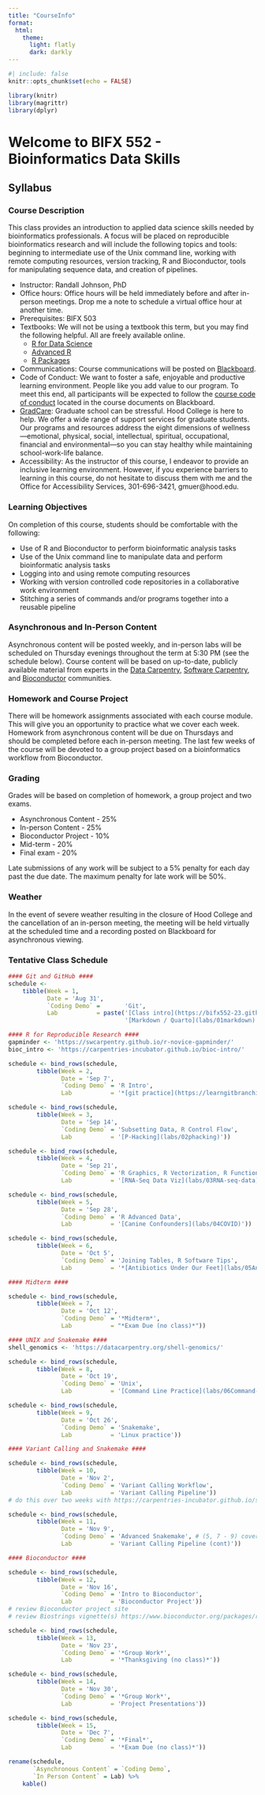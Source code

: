 ```yaml
---
title: "CourseInfo"
format: 
  html:
    theme: 
      light: flatly
      dark: darkly
---
```


```r
#| include: false
knitr::opts_chunk$set(echo = FALSE)

library(knitr)
library(magrittr)
library(dplyr)
```

# Welcome to BIFX 552 - Bioinformatics Data Skills

## Syllabus

### Course Description

This class provides an introduction to applied data science skills needed by bioinformatics professionals. A focus will be placed on reproducible bioinformatics research and will include the following topics and tools: beginning to intermediate use of the Unix command line, working with remote computing resources, version tracking, R and Bioconductor, tools for manipulating sequence data, and creation of pipelines.

-   Instructor: Randall Johnson, PhD
-   Office hours: Office hours will be held immediately before and after in-person meetings. Drop me a note to schedule a virtual office hour at another time.
-   Prerequisites: BIFX 503
-   Textbooks: We will not be using a textbook this term, but you may find the following helpful. All are freely available online.
    -   [R for Data Science](https://r4ds.had.co.nz/)
    -   [Advanced R](https://adv-r.hadley.nz/)
    -   [R Packages](https://r-pkgs.org/)
-   Communications: Course communications will be posted on [Blackboard](https://hood.blackboard.com).
-   Code of Conduct: We want to foster a safe, enjoyable and productive learning environment. People like you add value to our program. To meet this end, all participants will be expected to follow the [course code of conduct](code_of_conduct.html) located in the course documents on Blackboard.
-   [GradCare](https://www.hood.edu/hood-community/hood-college-health-wellness/gradcare): Graduate school can be stressful. Hood College is here to help. We offer a wide range of support services for graduate students. Our programs and resources address the eight dimensions of wellness—emotional, physical, social, intellectual, spiritual, occupational, financial and environmental—so you can stay healthy while maintaining school-work-life balance.
-   Accessibility: As the instructor of this course, I endeavor to provide an inclusive learning environment. However, if you experience barriers to learning in this course, do not hesitate to discuss them with me and the Office for Accessibility Services, 301-696-3421, gmuer\@hood.edu.

### Learning Objectives

On completion of this course, students should be comfortable with the following:

-   Use of R and Bioconductor to perform bioinformatic analysis tasks
-   Use of the Unix command line to manipulate data and perform bioinformatic analysis tasks
-   Logging into and using remote computing resources
-   Working with version controlled code repositories in a collaborative work environment
-   Stitching a series of commands and/or programs together into a reusable pipeline

### Asynchronous and In-Person Content

Asynchronous content will be posted weekly, and in-person labs will be scheduled on Thursday evenings throughout the term at 5:30 PM (see the schedule below). Course content will be based on up-to-date, publicly available material from experts in the [Data Carpentry](https://datacarpentry.org/), [Software Carpentry](https://software-carpentry.org/), and [Bioconductor](https://bioc2023.bioconductor.org/) communities.

### Homework and Course Project

There will be homework assignments associated with each course module. This will give you an opportunity to practice what we cover each week. Homework from asynchronous content will be due on Thursdays and should be completed before each in-person meeting. The last few weeks of the course will be devoted to a group project based on a bioinformatics workflow from Bioconductor.

### Grading

Grades will be based on completion of homework, a group project and two exams.

-   Asynchronous Content - 25%
-   In-person Content - 25%
-   Bioconductor Project - 10%
-   Mid-term - 20%
-   Final exam - 20%

Late submissions of any work will be subject to a 5% penalty for each day past the due date. The maximum penalty for late work will be 50%.

### Weather

In the event of severe weather resulting in the closure of Hood College and the cancellation of an in-person meeting, the meeting will be held virtually at the scheduled time and a recording posted on Blackboard for asynchronous viewing.

### Tentative Class Schedule

```r
#### Git and GitHub ####
schedule <- 
    tibble(Week = 1,
           Date = 'Aug 31', 
           `Coding Demo` =       'Git',
           Lab           = paste('[Class intro](https://bifx552-23.github.io/CourseInfo/),',
                                 '[Markdown / Quarto](labs/01markdown)'))

#### R for Reproducible Research ####
gapminder <- 'https://swcarpentry.github.io/r-novice-gapminder/'
bioc_intro <- 'https://carpentries-incubator.github.io/bioc-intro/'

schedule <- bind_rows(schedule,
        tibble(Week = 2,
               Date = 'Sep 7', 
               `Coding Demo` = 'R Intro',
               Lab           = '*[git practice](https://learngitbranching.js.org) (virtual)*'))

schedule <- bind_rows(schedule,
        tibble(Week = 3,
               Date = 'Sep 14', 
               `Coding Demo` = 'Subsetting Data, R Control Flow',
               Lab           = '[P-Hacking](labs/02phacking)'))

schedule <- bind_rows(schedule,
        tibble(Week = 4,
               Date = 'Sep 21', 
               `Coding Demo` = 'R Graphics, R Vectorization, R Functions',
               Lab           = '[RNA-Seq Data Viz](labs/03RNA-seq-data)'))

schedule <- bind_rows(schedule,
        tibble(Week = 5,
               Date = 'Sep 28', 
               `Coding Demo` = 'R Advanced Data',
               Lab           = '[Canine Confounders](labs/04COVID)'))

schedule <- bind_rows(schedule,
        tibble(Week = 6,
               Date = 'Oct 5', 
               `Coding Demo` = 'Joining Tables, R Software Tips',
               Lab           = '*[Antibiotics Under Our Feet](labs/05Antibiotics-under-our-feet) (virtual)*'))

#### Midterm ####

schedule <- bind_rows(schedule,
        tibble(Week = 7,
               Date = 'Oct 12', 
               `Coding Demo` = '*Midterm*',
               Lab           = "*Exam Due (no class)*"))

#### UNIX and Snakemake ####
shell_genomics <- 'https://datacarpentry.org/shell-genomics/'

schedule <- bind_rows(schedule,
        tibble(Week = 8,
               Date = 'Oct 19', 
               `Coding Demo` = 'Unix',
               Lab           = '[Command Line Practice](labs/06Command-line-practice)'))

schedule <- bind_rows(schedule,
        tibble(Week = 9,
               Date = 'Oct 26', 
               `Coding Demo` = 'Snakemake',
               Lab           = 'Linux practice'))

#### Variant Calling and Snakemake ####

schedule <- bind_rows(schedule,
        tibble(Week = 10,
               Date = 'Nov 2', 
               `Coding Demo` = 'Variant Calling Workflow',
               Lab           = 'Variant Calling Pipeline'))
# do this over two weeks with https://carpentries-incubator.github.io/snakemake-novice-bioinformatics/05-expansion/index.html in-between, perhaps cover some of https://carpentries-incubator.github.io/snakemake-novice-bioinformatics/06-awkward_programs/index.html between parts 1 and 2 as well.

schedule <- bind_rows(schedule,
        tibble(Week = 11,
               Date = 'Nov 9', 
               `Coding Demo` = 'Advanced Snakemake', # (5, 7 - 9) cover 6 in lab?
               Lab           = 'Variant Calling Pipeline (cont)'))

#### Bioconductor ####

schedule <- bind_rows(schedule,
        tibble(Week = 12,
               Date = 'Nov 16', 
               `Coding Demo` = 'Intro to Bioconductor',
               Lab           = 'Bioconductor Project'))
# review Bioconductor project site
# review Biostrings vignette(s) https://www.bioconductor.org/packages/release/bioc/html/Biostrings.html

schedule <- bind_rows(schedule,
        tibble(Week = 13,
               Date = 'Nov 23', 
               `Coding Demo` = '*Group Work*',
               Lab           = '*Thanksgiving (no class)*'))

schedule <- bind_rows(schedule,
        tibble(Week = 14,
               Date = 'Nov 30', 
               `Coding Demo` = '*Group Work*',
               Lab           = 'Project Presentations'))

schedule <- bind_rows(schedule,
        tibble(Week = 15,
               Date = 'Dec 7',
               `Coding Demo` = '*Final*',
               Lab           = '*Exam Due (no class)*'))

rename(schedule,
       `Asynchronous Content` = `Coding Demo`,
       `In Person Content` = Lab) %>%
    kable()
```
